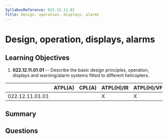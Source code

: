 ```yaml
---
SyllabusReference: 022.12.11.01
Title: Design, operation, displays, alarms
---
```


# Design, operation, displays, alarms

## Learning Objectives

1.  **022.12.11.01.01** -- Describe the basic design principles, operation,
    displays and warning/alarm systems fitted to different helicopters.

|                 | ATPL(A) | CPL(A) | ATPL(H)/IR | ATPL(H)/VFR | CPL(H) | IR | CBIR(A) |
| --------------- | ------- | ------ | ---------- | ----------- | ------ | -- | ------- |
| 022.12.11.01.01 |         |        | X          | X           | X      |    |         |

## Summary

## Questions
